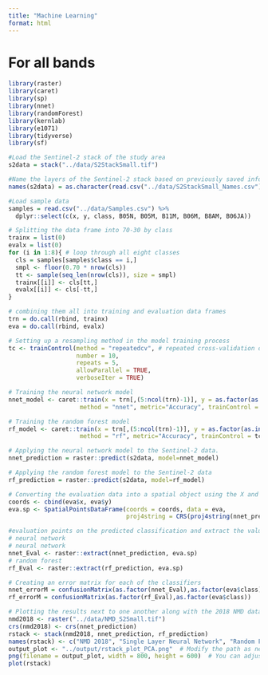 ```yaml
---
title: "Machine Learning"
format: html
---
```


# For all bands

```r
library(raster)
library(caret)
library(sp)
library(nnet)
library(randomForest)
library(kernlab)
library(e1071)
library(tidyverse)
library(sf)
```

```r
#Load the Sentinel-2 stack of the study area
s2data = stack("../data/S2StackSmall.tif")

#Name the layers of the Sentinel-2 stack based on previously saved information
names(s2data) = as.character(read.csv("../data/S2StackSmall_Names.csv")[,1])

#Load sample data
samples = read.csv("../data/Samples.csv") %>%
  dplyr::select(c(x, y, class, B05N, B05M, B11M, B06M, B8AM, B06JA)) 
```


```r
# Splitting the data frame into 70-30 by class
trainx = list(0)
evalx = list(0)
for (i in 1:8){ # loop through all eight classes
  cls = samples[samples$class == i,]
  smpl <- floor(0.70 * nrow(cls))
  tt <- sample(seq_len(nrow(cls)), size = smpl)
  trainx[[i]] <- cls[tt,]
  evalx[[i]] <- cls[-tt,]
}

# combining them all into training and evaluation data frames
trn = do.call(rbind, trainx) 
eva = do.call(rbind, evalx)
```


```r
# Setting up a resampling method in the model training process
tc <- trainControl(method = "repeatedcv", # repeated cross-validation of the training data
                   number = 10, 
                   repeats = 5, 
                   allowParallel = TRUE, 
                   verboseIter = TRUE)
```

```r
# Training the neural network model
nnet_model <- caret::train(x = trn[,(5:ncol(trn)-1)], y = as.factor(as.integer(as.factor(trn$class))),
                    method = "nnet", metric="Accuracy", trainControl = tc, tuneGrid = nnet.grid)

# Training the random forest model
rf_model <- caret::train(x = trn[,(5:ncol(trn)-1)], y = as.factor(as.integer(as.factor(trn$class))),
                    method = "rf", metric="Accuracy", trainControl = tc, tuneGrid = rf.grid)
```

```r
# Applying the neural network model to the Sentinel-2 data. 
nnet_prediction = raster::predict(s2data, model=nnet_model)

# Applying the random forest model to the Sentinel-2 data
rf_prediction = raster::predict(s2data, model=rf_model)

```

  

```r
# Converting the evaluation data into a spatial object using the X and Y coordinates and extract predicted values
coords <- cbind(eva$x, eva$y)
eva.sp <- SpatialPointsDataFrame(coords = coords, data = eva, 
                                 proj4string = CRS(proj4string(nnet_prediction)))

#evaluation points on the predicted classification and extract the values
# neural network
# neural network
nnet_Eval <- raster::extract(nnet_prediction, eva.sp)
# random forest
rf_Eval <- raster::extract(rf_prediction, eva.sp)
```

```r
# Creating an error matrix for each of the classifiers
nnet_errorM = confusionMatrix(as.factor(nnet_Eval),as.factor(eva$class))
rf_errorM = confusionMatrix(as.factor(rf_Eval),as.factor(eva$class))

```


```r
# Plotting the results next to one another along with the 2018 NMD dataset for comparison
nmd2018 <- raster("../data/NMD_S2Small.tif")
crs(nmd2018) <- crs(nnet_prediction)
rstack <- stack(nmd2018, nnet_prediction, rf_prediction)
names(rstack) <- c("NMD 2018", "Single Layer Neural Network", "Random Forest")
output_plot <- "../output/rstack_plot_PCA.png"  # Modify the path as needed
png(filename = output_plot, width = 800, height = 600)  # You can adjust width and height
plot(rstack)
```

